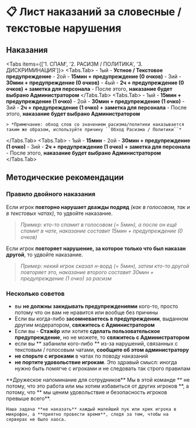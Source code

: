 
# 📋 Лист наказаний за словесные / текстовые нарушения
## Наказания
<Tabs items={['1. СПАМ', '2. РАСИЗМ / ПОЛИТИКА', '3. ДИСКРИМИНАЦИЯ']}>
  <Tabs.Tab>
    - 1ый - **Устное / Текстовое предупреждение**
    - 2ой - **15мин + предупреждение (0 очков)**
    - 3ий - **30мин + предупреждение (0 очков)**
    - 4ый - **2ч + предупреждение (0 очков) + заметка для персонала**
    - После этого, **наказание будет выбрано Администратором**
  </Tabs.Tab>
  <Tabs.Tab>
    - 1ый - **15мин + предупреждение (1 очко)**
    - 2ой - **30мин + предупреждение (1 очко)**
    - 3ий - **2ч + предупреждение (1 очко) + заметка для персонала**
    - После этого, **наказание будет выбрано Администратором**

    > *Примечание: обход слов со значением расизма/политики наказывается таким же образом, используйте причину ``Обход Расизма / Политики``*
  </Tabs.Tab>
  <Tabs.Tab>
    - 1ый - **15мин**
    - 2ой - **30мин + предупреждение (1 очко)**
    - 3ий - **2ч + предупреждение (1 очко) + заметка для персонала**
    - После этого, **наказание будет выбрано Администратором**
  </Tabs.Tab>
</Tabs>

## Методические рекомендации
### Правило двойного наказания
Если игрок **повторно нарушает дважды подряд** *(как в голосовом, так и в текстовых чатах)*, то удвойте наказание.
> *Пример: кто-то спамит в голосовом (= 5мин), а после он ещё спамит в чате, наказание составит 15мин + предупреждение (0 очков)*

Если игрок **повторяет нарушение, за которое только что был наказан другой**, то удвойте наказание.
> *Пример: некий игрок сказал н-ворд (= 5мин), затем кто-то другой повторяет это, наказание второго составит 30мин + предупреждение (1 очко) за расизм*

### Несколько советов
- вы **не должны закидывать предупреждениями** кого-то, просто потому что он вам не нравится или вообще без причины
- Если вы когда-либо **засомневаетесь в предупреждении**, выданном другим модератором, **свяжитесь с Администратором**
- Если вы - **Стажёр** или хотите **сделать пользовательское предупреждение**, но не можете, то **свяжитесь с Администратором**
- если вы ** забанили кого-либо ** из-за нарушений, связанных с текстовым / голосовым чатами, **сообщите об этом администратору**
- **не спорьте с игроками** в чатах по поводу наказаний
- **не портите удовольствие игрокам**. Это здравый смысл: иногда нужно быть помягче с игроками и не следовать так строго правилам

<Callout type="info" emoji="ℹ️">
    **Дружеское напоминание для сотрудников**  
    Мы в этой команде ** не потому, что это работа или мы хотим избавиться от других игроков **, а потому, что ** мы ценим удовольствие и безопасность игроков превыше всего**.

    Наша задача **не наказать** каждый малейший пук или крик игрока в микрофон, а **приятно провести время**, следя за тем, чтобы на серверах не было хаоса.
</Callout>